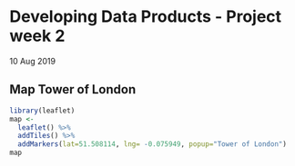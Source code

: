 # Developing Data Products - Project week 2
10 Aug 2019

## Map Tower of London
```r
library(leaflet)
map <-
  leaflet() %>%
  addTiles() %>%
  addMarkers(lat=51.508114, lng= -0.075949, popup="Tower of London")
map
```
